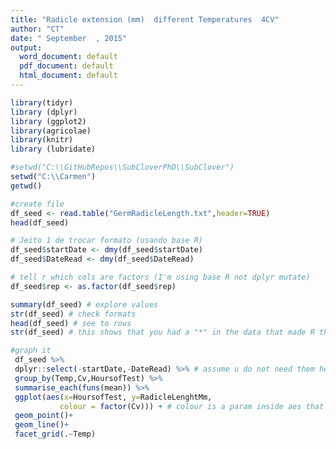 ```yaml
---
title: "Radicle extension (mm)  different Temperatures  4CV"
author: "CT"
date: " September  , 2015"
output: 
  word_document: default
  pdf_document: default
  html_document: default
---
```


```r
library(tidyr)
library (dplyr)
library (ggplot2)  
library(agricolae)
library(knitr)
library (lubridate)

```


```r
#setwd("C:\\GitHubRepos\\SubCloverPhD\\SubClover")
setwd("C:\\Carmen")
getwd()

#create file
df_seed <- read.table("GermRadicleLength.txt",header=TRUE)
head(df_seed)

# Jeito 1 de trocar formato (usando base R)
df_seed$startDate <- dmy(df_seed$startDate)
df_seed$DateRead <- dmy(df_seed$DateRead)

# tell r which cols are factors (I'm using base R not dplyr mutate)
df_seed$rep <- as.factor(df_seed$rep)

summary(df_seed) # explore values
str(df_seed) # check formats
head(df_seed) # see to rows
str(df_seed) # this shows that you had a "*" in the data that made R think this was a factor , not a number. I changed for NA so now R see RadicleLenghtMm is a number

```

```r
#graph it
 df_seed %>%
 dplyr::select(-startDate,-DateRead) %>% # assume u do not need them here?
 group_by(Temp,Cv,HoursofTest) %>% 
 summarise_each(funs(mean)) %>%
 ggplot(aes(x=HoursofTest, y=RadicleLenghtMm, 
           colour = factor(Cv))) + # colour is a param inside aes that is inside ggplot
 geom_point()+
 geom_line()+
 facet_grid(.~Temp)

```

